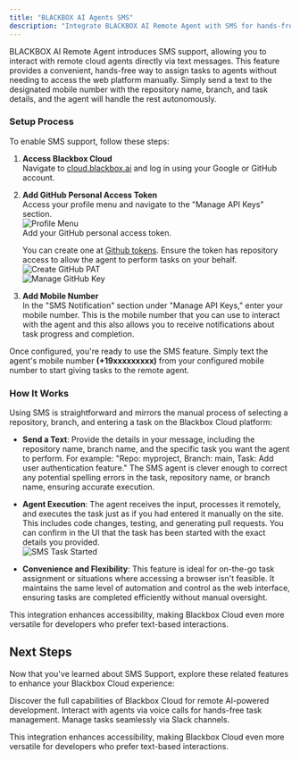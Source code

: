 ```yaml
---
title: "BLACKBOX AI Agents SMS"
description: "Integrate BLACKBOX AI Remote Agent with SMS for hands-free task management."
---
```


BLACKBOX AI Remote Agent introduces SMS support, allowing you to interact with remote cloud agents directly via text messages. This feature provides a convenient, hands-free way to assign tasks to agents without needing to access the web platform manually. Simply send a text to the designated mobile number with the repository name, branch, and task details, and the agent will handle the rest autonomously.

### Setup Process

To enable SMS support, follow these steps:

1. **Access Blackbox Cloud**  
   Navigate to [cloud.blackbox.ai](https://cloud.blackbox.ai) and log in using your Google or GitHub account.

2. **Add GitHub Personal Access Token**  
   Access your profile menu and navigate to the "Manage API Keys" section.  
   ![Profile Menu](/images/blackbox-cloud/cloud_profile_menu.png)  
   Add your GitHub personal access token. 
   
   You can create one at [Github tokens](https://github.com/settings/tokens). Ensure the token has repository access to allow the agent to perform tasks on your behalf.  
   ![Create GitHub PAT](/images/blackbox-cloud/cloud_create_git_pat.png)  
   ![Manage GitHub Key](/images/blackbox-cloud/cloud_manage_git_key.png)

3. **Add Mobile Number**  
   In the "SMS Notification" section under "Manage API Keys," enter your mobile number. This is the mobile number that you can use to interact with the agent and this also allows you to receive notifications about task progress and completion.

Once configured, you're ready to use the SMS feature. Simply text the agent's mobile number **(+19xxxxxxxxx)** from your configured mobile number to start giving tasks to the remote agent.


### How It Works

Using SMS is straightforward and mirrors the manual process of selecting a repository, branch, and entering a task on the Blackbox Cloud platform:

- **Send a Text**: Provide the details in your message, including the repository name, branch name, and the specific task you want the agent to perform. For example: "Repo: myproject, Branch: main, Task: Add user authentication feature." The SMS agent is clever enough to correct any potential spelling errors in the task, repository name, or branch name, ensuring accurate execution.

- **Agent Execution**: The agent receives the input, processes it remotely, and executes the task just as if you had entered it manually on the site. This includes code changes, testing, and generating pull requests. You can confirm in the UI that the task has been started with the exact details you provided.  
  ![SMS Task Started](/images/blackbox-cloud/cloud_sms_voice_started_task.png)

- **Convenience and Flexibility**: This feature is ideal for on-the-go task assignment or situations where accessing a browser isn't feasible. It maintains the same level of automation and control as the web interface, ensuring tasks are completed efficiently without manual oversight.

This integration enhances accessibility, making Blackbox Cloud even more versatile for developers who prefer text-based interactions.

## Next Steps

Now that you've learned about SMS Support, explore these related features to enhance your Blackbox Cloud experience:

<CardGroup>
  <Card title="Blackbox Cloud" icon="cloud" href="./blackbox-cloud">
    Discover the full capabilities of Blackbox Cloud for remote AI-powered development.
  </Card>

  <Card title="BLACKBOX AI Agents Voice" icon="phone" href="./blackbox-cloud-voice">
    Interact with agents via voice calls for hands-free task management.
  </Card>

  <Card title="Slack Integration" icon="slack" href="./blackbox-cloud-slack">
    Manage tasks seamlessly via Slack channels.
  </Card>
</CardGroup>

This integration enhances accessibility, making Blackbox Cloud even more versatile for developers who prefer text-based interactions.
